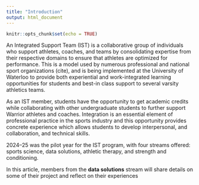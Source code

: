 ```yaml
---
title: "Introduction"
output: html_document
---
```


```r
knitr::opts_chunk$set(echo = TRUE)
```

An Integrated Support Team (IST) is a collaborative group of individuals who support athletes, coaches, and teams by consolidating expertise from their respective domains to ensure that athletes are optimized for performance. This is a model used by numerous professional and national sport organizations (cite), and is being implemented at the University of Waterloo to provide both experiential and work-integrated learning opportunities for students and best-in class support to several varsity athletics teams.

As an IST member, students have the opportunity to get academic credits while collaborating with other undergraduate students to further support Warrior athletes and coaches. Integration is an essential element of professional practice in the sports industry and this opportunity provides concrete experience which allows students to develop interpersonal, and collaboration, and technical skills.

2024–25 was the pilot year for the IST program, with four streams offered: sports science, data solutions, athletic therapy, and strength and conditioning.

In this article, members from the **data solutions** stream will share details on some of their project and reflect on their experiences


